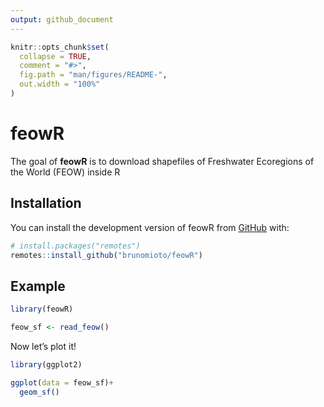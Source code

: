 ```yaml
---
output: github_document
---
```


<!-- README.md is generated from README.Rmd. Please edit that file -->

```r
knitr::opts_chunk$set(
  collapse = TRUE,
  comment = "#>",
  fig.path = "man/figures/README-",
  out.width = "100%"
)
```

# feowR

<!-- badges: start -->
<!-- badges: end -->

The goal of **feowR** is to download shapefiles of Freshwater Ecoregions of the World (FEOW) inside R

## Installation

You can install the development version of feowR from [GitHub](https://github.com/) with:

``` r
# install.packages("remotes")
remotes::install_github("brunomioto/feowR")
```

## Example


```r
library(feowR)

feow_sf <- read_feow()
```


Now let's plot it!

```r
library(ggplot2)

ggplot(data = feow_sf)+
  geom_sf()
```

